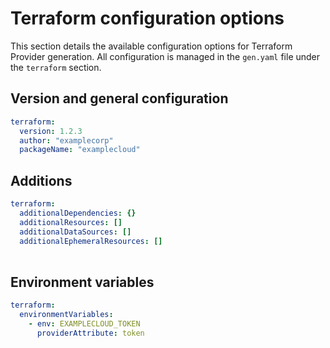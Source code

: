 
# Terraform configuration options

This section details the available configuration options for Terraform Provider generation. All configuration is managed in the `gen.yaml` file under the `terraform` section.

## Version and general configuration

```yml
terraform:
  version: 1.2.3
  author: "examplecorp"
  packageName: "examplecloud"
```

<Table
  data={[
    {
      name: "version",
      required: "true",
      default: "0.0.1",
      description: "Current version of the Terraform Provider.",
    },
    {
      name: "packageName",
      required: "true",
      default: "terraform",
      description: "Terraform Provider name. Prefixes all resource names. For providers published in the public Terraform Registry, this typically matches the suffix after terraform-provider- in the GitHub Repository name.",
    },
    {
      name: "author",
      required: "true",
      default: "speakeasy",
      description: "Terraform Provider namespace. For providers published in the public Terraform Registry, this typically matches the GitHub Organization name.",
    },
  ]}
  columns={[
    { key: "name", header: "Name" },
    { key: "required", header: "Required" },
    { key: "default", header: "Default Value" },
    { key: "description", header: "Description" },
  ]}
/>

## Additions

```yml
terraform:
  additionalDependencies: {}
  additionalResources: []
  additionalDataSources: []
  additionalEphemeralResources: []
```

<Table
  data={[
    {
      name: "additionalDependencies",
      required: "false",
      default: "{}",
      description:
        "Add additional dependencies to include in the generated `go.mod`.",
    },
    {
      name: "additionalResources",
      required: "false",
      default: "[]",
      description:
        "A list of `{ importLocation?: string, importAlias?: string, resource: string }` objects to insert into the provider resource list.",
    },
    {
      name: "additionalDataSources",
      required: "false",
      default: "[]",
      description:
        "A list of `{ importLocation?: string, importAlias?: string, datasource: string }` objects to insert into the provider data source list.",
    },
    {
      name: "additionalEphemeralResources",
      required: "false",
      default: "[]",
      description:
        "A list of `{ importLocation?: string, importAlias?: string, datasource: string }` objects to insert into the provider ephemeral resource list.",
    },
  ]}
  columns={[
    { key: "name", header: "Name" },
    { key: "required", header: "Required" },
    { key: "default", header: "Default Value" },
    { key: "description", header: "Description" },
  ]}
/>

## Environment variables

```yml
terraform:
  environmentVariables:
    - env: EXAMPLECLOUD_TOKEN
      providerAttribute: token
```

<Table
  data={[
    {
      name: "environmentVariables",
      required: "false",
      default: "[]",
      description:
        "A list of objects with `[env: string, providerAttribute: string]` keys/values to associate environment variables with a provider attribute.",
    },
  ]}
  columns={[
    { key: "name", header: "Name" },
    { key: "required", header: "Required" },
    { key: "default", header: "Default Value" },
    { key: "description", header: "Description" },
  ]}
/>
